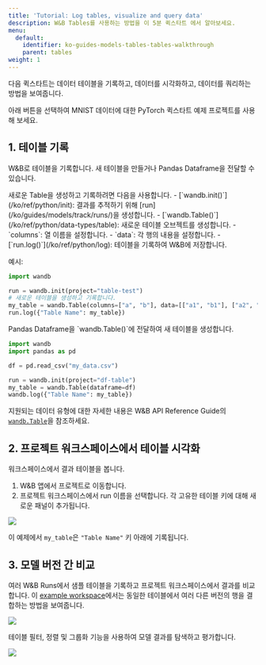 ---
title: 'Tutorial: Log tables, visualize and query data'
description: W&B Tables를 사용하는 방법을 이 5분 퀵스타트 에서 알아보세요.
menu:
  default:
    identifier: ko-guides-models-tables-tables-walkthrough
    parent: tables
weight: 1
---

다음 퀵스타트는 데이터 테이블을 기록하고, 데이터를 시각화하고, 데이터를 쿼리하는 방법을 보여줍니다.

아래 버튼을 선택하여 MNIST 데이터에 대한 PyTorch 퀵스타트 예제 프로젝트를 사용해 보세요.

## 1. 테이블 기록
W&B로 테이블을 기록합니다. 새 테이블을 만들거나 Pandas Dataframe을 전달할 수 있습니다.

<Tabs>
<Tab title="테이블 생성">
새로운 Table을 생성하고 기록하려면 다음을 사용합니다.
- [`wandb.init()`](/ko/ref/python/init): 결과를 추적하기 위해 [run](/ko/guides/models/track/runs/)을 생성합니다.
- [`wandb.Table()`](/ko/ref/python/data-types/table): 새로운 테이블 오브젝트를 생성합니다.
  - `columns`: 열 이름을 설정합니다.
  - `data`: 각 행의 내용을 설정합니다.
- [`run.log()`](/ko/ref/python/log): 테이블을 기록하여 W&B에 저장합니다.

예시:
```python
import wandb

run = wandb.init(project="table-test")
# 새로운 테이블을 생성하고 기록합니다.
my_table = wandb.Table(columns=["a", "b"], data=[["a1", "b1"], ["a2", "b2"]])
run.log({"Table Name": my_table})
```
</Tab>
<Tab title="Pandas Dataframe">
Pandas Dataframe을 `wandb.Table()`에 전달하여 새 테이블을 생성합니다.

```python
import wandb
import pandas as pd

df = pd.read_csv("my_data.csv")

run = wandb.init(project="df-table")
my_table = wandb.Table(dataframe=df)
wandb.log({"Table Name": my_table})
```

지원되는 데이터 유형에 대한 자세한 내용은 W&B API Reference Guide의 [`wandb.Table`](/ko/ref/python/data-types/table)을 참조하세요.
</Tab>
</Tabs>

## 2. 프로젝트 워크스페이스에서 테이블 시각화

워크스페이스에서 결과 테이블을 봅니다.

1. W&B 앱에서 프로젝트로 이동합니다.
2. 프로젝트 워크스페이스에서 run 이름을 선택합니다. 각 고유한 테이블 키에 대해 새로운 패널이 추가됩니다.

<Frame>
    <img src="/images/data_vis/wandb_demo_logged_sample_table.png"  />
</Frame>

이 예제에서 `my_table`은 `"Table Name"` 키 아래에 기록됩니다.

## 3. 모델 버전 간 비교

여러 W&B Runs에서 샘플 테이블을 기록하고 프로젝트 워크스페이스에서 결과를 비교합니다. 이 [example workspace](https://wandb.ai/carey/table-test?workspace=user-carey)에서는 동일한 테이블에서 여러 다른 버전의 행을 결합하는 방법을 보여줍니다.

<Frame>
    <img src="/images/data_vis/wandb_demo_toggle_on_and_off_cross_run_comparisons_in_tables.gif"  />
</Frame>

테이블 필터, 정렬 및 그룹화 기능을 사용하여 모델 결과를 탐색하고 평가합니다.

<Frame>
    <img src="/images/data_vis/wandb_demo_filter_on_a_table.png"  />
</Frame>
